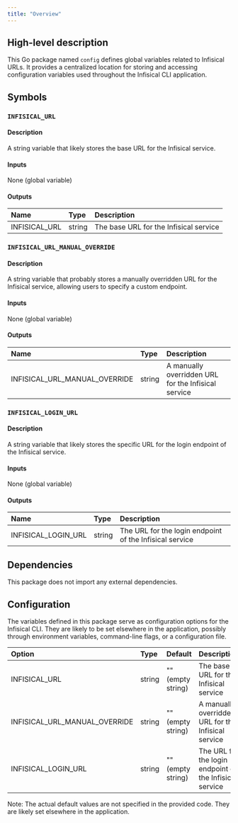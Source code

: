 ```yaml
---
title: "Overview"
---
```


## High-level description
This Go package named `config` defines global variables related to Infisical URLs. It provides a centralized location for storing and accessing configuration variables used throughout the Infisical CLI application.

## Symbols

### `INFISICAL_URL`
#### Description
A string variable that likely stores the base URL for the Infisical service.

#### Inputs
None (global variable)

#### Outputs
| Name | Type | Description |
|:-----|:-----|:------------|
| INFISICAL_URL | string | The base URL for the Infisical service |

### `INFISICAL_URL_MANUAL_OVERRIDE`
#### Description
A string variable that probably stores a manually overridden URL for the Infisical service, allowing users to specify a custom endpoint.

#### Inputs
None (global variable)

#### Outputs
| Name | Type | Description |
|:-----|:-----|:------------|
| INFISICAL_URL_MANUAL_OVERRIDE | string | A manually overridden URL for the Infisical service |

### `INFISICAL_LOGIN_URL`
#### Description
A string variable that likely stores the specific URL for the login endpoint of the Infisical service.

#### Inputs
None (global variable)

#### Outputs
| Name | Type | Description |
|:-----|:-----|:------------|
| INFISICAL_LOGIN_URL | string | The URL for the login endpoint of the Infisical service |

## Dependencies
This package does not import any external dependencies.

## Configuration
The variables defined in this package serve as configuration options for the Infisical CLI. They are likely to be set elsewhere in the application, possibly through environment variables, command-line flags, or a configuration file.

| Option | Type | Default | Description |
|:-------|:-----|:--------|:------------|
| INFISICAL_URL | string | "" (empty string) | The base URL for the Infisical service |
| INFISICAL_URL_MANUAL_OVERRIDE | string | "" (empty string) | A manually overridden URL for the Infisical service |
| INFISICAL_LOGIN_URL | string | "" (empty string) | The URL for the login endpoint of the Infisical service |

Note: The actual default values are not specified in the provided code. They are likely set elsewhere in the application.